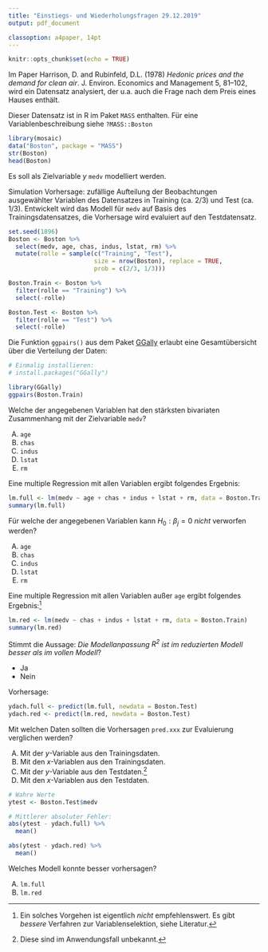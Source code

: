 ```yaml
---
title: "Einstiegs- und Wiederholungsfragen 29.12.2019"
output: pdf_document

classoption: a4paper, 14pt
---
```


```r
knitr::opts_chunk$set(echo = TRUE)
```

Im Paper Harrison, D. and Rubinfeld, D.L. (1978) *Hedonic prices and the demand for clean air*. J. Environ. Economics and Management 5, 81–102, wird ein Datensatz analysiert, der u.a. auch die Frage nach dem Preis eines Hauses enthält. 

Dieser Datensatz ist in R im Paket `MASS` enthalten. Für eine Variablenbeschreibung siehe `?MASS::Boston`

```r
library(mosaic)
data("Boston", package = "MASS")
str(Boston)
head(Boston)
```

Es soll als Zielvariable $y$ `medv` modelliert werden.

\newpage

Simulation Vorhersage: zufällige Aufteilung der Beobachtungen ausgewählter Variablen des Datensatzes in Training (ca. $2/3$) und Test (ca. $1/3$). Entwickelt wird das Modell für `medv` auf Basis des Trainingsdatensatzes, die Vorhersage wird evaluiert auf den Testdatensatz.

```r
set.seed(1896)
Boston <- Boston %>%
  select(medv, age, chas, indus, lstat, rm) %>%
  mutate(rolle = sample(c("Training", "Test"), 
                        size = nrow(Boston), replace = TRUE,
                        prob = c(2/3, 1/3)))

Boston.Train <- Boston %>%
  filter(rolle == "Training") %>%
  select(-rolle)

Boston.Test <- Boston %>%
  filter(rolle == "Test") %>%
  select(-rolle)
```

Die Funktion `ggpairs()` aus dem Paket [GGally](https://ggobi.github.io/ggally/) erlaubt eine Gesamtübersicht über die Verteilung der Daten:
```r
# Einmalig installieren:
# install.packages("GGally")

library(GGally)
ggpairs(Boston.Train)
```

\newpage

Welche der angegebenen Variablen hat den stärksten bivariaten Zusammenhang mit der Zielvariable `medv`?

A.  `age`
B.  `chas`
C.  `indus`
D.  `lstat`
E.  `rm`


Eine multiple Regression mit allen Variablen ergibt folgendes Ergebnis:

```r
lm.full <- lm(medv ~ age + chas + indus + lstat + rm, data = Boston.Train)
summary(lm.full)
```

Für welche der angegebenen Variablen kann $H_0: \beta_j=0$ *nicht* verworfen werden?

A.  `age`
B.  `chas`
C.  `indus`
D.  `lstat`
E.  `rm`

\newpage

Eine multiple Regression mit allen Variablen außer `age` ergibt folgendes Ergebnis:^[Ein solches Vorgehen ist eigentlich *nicht* empfehlenswert. Es gibt *bessere* Verfahren zur Variablenselektion, siehe Literatur.]

```r
lm.red <- lm(medv ~ chas + indus + lstat + rm, data = Boston.Train)
summary(lm.red)
```

Stimmt die Aussage: *Die Modellanpassung $R^2$ ist im reduzierten Modell besser als im vollen Modell*?

-  Ja
-  Nein

\vspace{2cm}

Vorhersage:

```r
ydach.full <- predict(lm.full, newdata = Boston.Test)
ydach.red <- predict(lm.red, newdata = Boston.Test)
```

Mit welchen Daten sollten die Vorhersagen `pred.xxx` zur Evaluierung verglichen werden?

A.  Mit der $y$-Variable aus den Trainingsdaten.
B.  Mit den $x$-Variablen aus den Trainingsdaten.
C.  Mit der $y$-Variable aus den Testdaten.^[Diese sind im Anwendungsfall unbekannt.]
D.  Mit den $x$-Variablen aus den Testdaten.

\newpage

```r
# Wahre Werte
ytest <- Boston.Test$medv 

# Mittlerer absoluter Fehler:
abs(ytest - ydach.full) %>%
  mean()

abs(ytest - ydach.red) %>%
  mean()
```

Welches Modell konnte besser vorhersagen?

A.  `lm.full`
B.  `lm.red`


